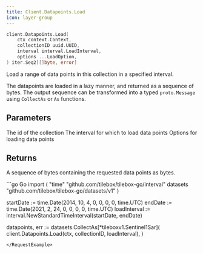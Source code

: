 ```yaml
---
title: Client.Datapoints.Load
icon: layer-group
---
```


```go
client.Datapoints.Load(
    ctx context.Context,
    collectionID uuid.UUID,
    interval interval.LoadInterval,
    options ...LoadOption,
) iter.Seq2[[]byte, error]
```

Load a range of data points in this collection in a specified interval.

The datapoints are loaded in a lazy manner, and returned as a sequence of bytes.
The output sequence can be transformed into a typed `proto.Message` using `CollectAs` or `As` functions.

## Parameters

<ParamField path="collectionID" type="uuid.UUID">
  The id of the collection
</ParamField>
<ParamField path="interval" type="interval.LoadInterval">
  The interval for which to load data points
</ParamField>
<ParamField path="options" type="[]LoadOption">
  Options for loading data points
</ParamField>

## Returns

A sequence of bytes containing the requested data points as bytes.

<RequestExample>
```go Go
import (
  "time"
	"github.com/tilebox/tilebox-go/interval"
  datasets "github.com/tilebox/tilebox-go/datasets/v1"
)

startDate := time.Date(2014, 10, 4, 0, 0, 0, 0, time.UTC) 
endDate := time.Date(2021, 2, 24, 0, 0, 0, 0, time.UTC) 
loadInterval := interval.NewStandardTimeInterval(startDate, endDate)

datapoints, err := datasets.CollectAs[*tileboxv1.Sentinel1Sar](
    client.Datapoints.Load(ctx, collectionID, loadInterval),
)
```
</RequestExample>

